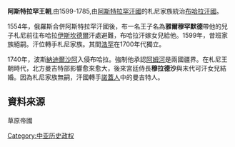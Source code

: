 '''阿斯特拉罕王朝''',由1599-1785,由[[阿斯特拉罕汗國|阿斯特拉罕汗國]]的札尼家族統治[[布哈拉汗國|布哈拉汗國]]。

1554年，俄羅斯合併阿斯特拉罕汗國後，布一名王子名為'''雅爾穆罕默德'''帶他的兒子札尼前往布哈拉[[伊斯坎德爾|伊斯坎德爾]]汗處避難，布哈拉汗嫁女兒給他。1599年，昔班家族絕嗣。汗位轉手札尼家族。其間[[浩罕|浩罕]]在1700年代獨立。

1740年，波斯[[納迪爾沙阿|納迪爾沙阿]]入侵布哈拉。強制他承認[[阿姆河|阿姆河]]是兩國疆界。在札尼王朝時代，北方曼吉特部影響愈來愈大，後來宮廷侍長'''穆拉德沙'''與末代可汗女兒結婚。因為札尼家族無嗣，汗國轉手[[諾蓋人|諾蓋人]]中的曼吉特人。

==資料來源==
草原帝國

[[Category:中亚历史政权|Category:中亚历史政权]]